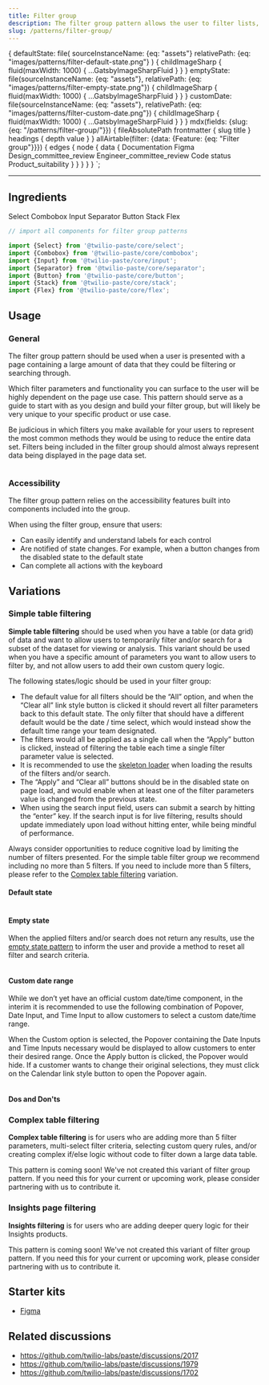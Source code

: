 ```yaml
---
title: Filter group
description: The filter group pattern allows the user to filter lists, tables, and any other collection of data.
slug: /patterns/filter-group/
---
```





  {
    defaultState: file(
      sourceInstanceName: {eq: "assets"}
      relativePath: {eq: "images/patterns/filter-default-state.png"}
    ) {
      childImageSharp {
        fluid(maxWidth: 1000) {
          ...GatsbyImageSharpFluid
        }
      }
    }
    emptyState: file(sourceInstanceName: {eq: "assets"}, relativePath: {eq: "images/patterns/filter-empty-state.png"}) {
      childImageSharp {
        fluid(maxWidth: 1000) {
          ...GatsbyImageSharpFluid
        }
      }
    }
    customDate: file(sourceInstanceName: {eq: "assets"}, relativePath: {eq: "images/patterns/filter-custom-date.png"}) {
      childImageSharp {
        fluid(maxWidth: 1000) {
          ...GatsbyImageSharpFluid
        }
      }
    }
    mdx(fields: {slug: {eq: "/patterns/filter-group/"}}) {
      fileAbsolutePath
      frontmatter {
        slug
        title
      }
      headings {
        depth
        value
      }
    }
    allAirtable(filter: {data: {Feature: {eq: "Filter group"}}}) {
      edges {
        node {
          data {
            Documentation
            Figma
            Design_committee_review
            Engineer_committee_review
            Code
            status
            Product_suitability
          }
        }
      }
    }
  }
`;

<content>

<NormalizePatternHeader
  description={props.pageContext.frontmatter.description}
  name={props.pageContext.frontmatter.title}
  data={props.data}
/>

</content>

---

<contentwrapper>

<PageAside data={props.data.mdx} />

<content>

## Ingredients

<Grid gutter="space30" marginBottom="space80">
  <Column>
    <Card>
      <Heading as="h3" variant="heading40" marginBottom="space0">
        <Anchor href="/components/select">Select</Anchor>
      </Heading>
    </Card>
  </Column>
  <Column>
    <Card>
      <Heading as="h3" variant="heading40" marginBottom="space0">
        <Anchor href="/components/combobox">Combobox</Anchor>
      </Heading>
    </Card>
  </Column>
  <Column>
    <Card>
      <Heading as="h3" variant="heading40" marginBottom="space0">
        <Anchor href="/components/input">Input</Anchor>
      </Heading>
    </Card>
  </Column>
</Grid>
<Grid gutter="space30" marginBottom="space80">
  <Column>
    <Card>
      <Heading as="h3" variant="heading40" marginBottom="space0">
        <Anchor href="/components/separator">Separator</Anchor>
      </Heading>
    </Card>
  </Column>
  <Column>
    <Card>
      <Heading as="h3" variant="heading40" marginBottom="space0">
        <Anchor href="/components/button">Button</Anchor>
      </Heading>
    </Card>
  </Column>
  <Column>
    <Card>
      <Heading as="h3" variant="heading40" marginBottom="space0">
        <Anchor href="/components/stack">Stack</Anchor>
      </Heading>
    </Card>
  </Column>
  <Column>
    <Card>
      <Heading as="h3" variant="heading40" marginBottom="space0">
        <Anchor href="/components/flex">Flex</Anchor>
      </Heading>
    </Card>
  </Column>
</Grid>

```jsx
// import all components for filter group patterns

import {Select} from '@twilio-paste/core/select';
import {Combobox} from '@twilio-paste/core/combobox';
import {Input} from '@twilio-paste/core/input';
import {Separator} from '@twilio-paste/core/separator';
import {Button} from '@twilio-paste/core/button';
import {Stack} from '@twilio-paste/core/stack';
import {Flex} from '@twilio-paste/core/flex';
```

## Usage

### General

The filter group pattern should be used when a user is presented with a page containing a large amount of data that they could be filtering or searching through.

Which filter parameters and functionality you can surface to the user will be highly dependent on the page use case. This pattern should serve as a guide to start with as you design and build your filter group, but will likely be very unique to your specific product or use case.

Be judicious in which filters you make available for your users to represent the most common methods they would be using to reduce the entire data set. Filters being included in the filter group should almost always represent data being displayed in the page data set.

<Box marginBottom="space70">
  <Img fluid={props.data.defaultState.childImageSharp.fluid} />
</Box>

### Accessibility

The filter group pattern relies on the accessibility features built into components included into the group.

When using the filter group, ensure that users:

- Can easily identify and understand labels for each control
- Are notified of state changes. For example, when a button changes from the disabled state to the default state
- Can complete all actions with the keyboard

## Variations

### Simple table filtering

**Simple table filtering** should be used when you have a table (or data grid) of data and want to allow users
to temporarily filter and/or search for a subset of the dataset for viewing or analysis. This variant should be used when
you have a specific amount of parameters you want to allow users to filter by, and not allow users to add their own custom
query logic.

The following states/logic should be used in your filter group:

- The default value for all filters should be the “All” option, and when the “Clear all” link style button is clicked it should revert all filter parameters back to this default state. The only filter that should have a different default would be the date / time select, which would instead show the default time range your team designated.
- The filters would all be applied as a single call when the “Apply” button is clicked, instead of filtering the table each time a single filter parameter value is selected.
- It is recommended to use the [skeleton loader](/components/skeleton-loader) when loading the results of the filters and/or search.
- The “Apply” and “Clear all” buttons should be in the disabled state on page load, and would enable when at least one of the filter parameters value is changed from the previous state.
- When using the search input field, users can submit a search by hitting the “enter” key. If the search input is for live filtering, results should update immediately upon load without hitting enter, while being mindful of performance.

Always consider opportunities to reduce cognitive load by limiting the number of filters presented. For the simple table filter group we recommend including no more than 5 filters. If you need to include more than 5 filters, please refer to the [Complex table filtering](#complex-table-filtering) variation.

#### Default state

<Box marginBottom="space70">
  <Img fluid={props.data.defaultState.childImageSharp.fluid} />
</Box>

#### Empty state

When the applied filters and/or search does not return any results, use the [empty state pattern](/patterns/empty-state) to inform the user and provide a method to reset all filter and search criteria.

<Img fluid={props.data.emptyState.childImageSharp.fluid} />

#### Custom date range

While we don’t yet have an official custom date/time component, in the interim it is recommended to use the following combination of Popover, Date Input, and Time Input to allow customers to select a custom date/time range.

When the Custom option is selected, the Popover containing the Date Inputs and Time Inputs necessary would be displayed to allow customers to enter their desired range. Once the Apply button is clicked, the Popover would hide. If a customer wants to change their original selections, they must click on the Calendar link style button to open the Popover again.

<Box marginBottom="space70">
  <Img fluid={props.data.customDate.childImageSharp.fluid} />
</Box>

#### Dos and Don'ts

<DoDont>
  <Do title="Do" body="Include up to 5 filters in the simple table filter group." />
  <Dont title="Don't" body="Don’t Include more than 5 filters in the simple table filter group." />
</DoDont>

<DoDont>
  <Do
    title="Do"
    body="The search input should utilize the placeholder copy to make it very obvious to users what they should enter into the field to search."
  />
  <Dont title="Don't" body="Don’t use vague placeholder copy in the search field." />
</DoDont>

<DoDont>
  <Do
    title="Do"
    body="The search input should be labeled directly using aria-label, so it’s accessible. By doing this, it’s not necessary to include a visible label."
  />
  <Dont title="Don't" body="Don’t add a visible label to the search input." />
</DoDont>

### Complex table filtering

**Complex table filtering** is for users who are adding more than 5 filter parameters, multi-select filter criteria,
selecting custom query rules, and/or creating complex if/else logic without code to filter down a large data table.

<Callout>
  <CalloutTitle>This pattern is coming soon!</CalloutTitle>
  <CalloutText>
    We've not created this variant of filter group pattern. If you need this for your current or upcoming work, please
    consider partnering with us to <Anchor href="/introduction/contributing/patterns/">contribute it</Anchor>.
  </CalloutText>
</Callout>

### Insights page filtering

**Insights filtering** is for users who are adding deeper query logic for their Insights products.

<Callout>
  <CalloutTitle>This pattern is coming soon!</CalloutTitle>
  <CalloutText>
    We've not created this variant of filter group pattern. If you need this for your current or upcoming work, please
    consider partnering with us to <Anchor href="/introduction/contributing/patterns/">contribute it</Anchor>.
  </CalloutText>
</Callout>

## Starter kits

- [Figma](https://www.figma.com/file/S4z0Kqjb9AYosnkRQldLte/?node-id=1391%3A47182)

## Related discussions

- https://github.com/twilio-labs/paste/discussions/2017
- https://github.com/twilio-labs/paste/discussions/1979
- https://github.com/twilio-labs/paste/discussions/1702

</content>

</contentwrapper>
